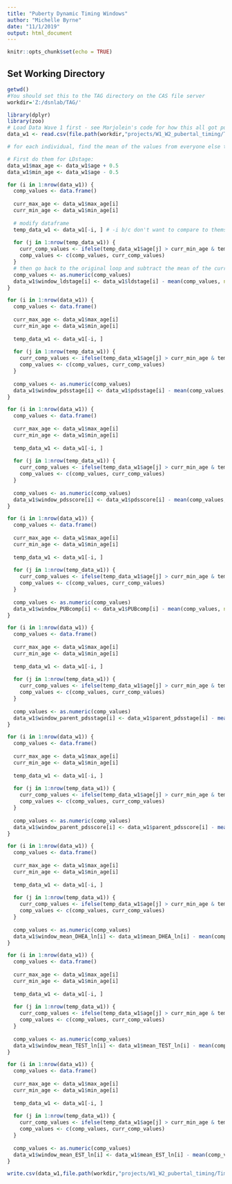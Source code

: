 ```yaml
---
title: "Puberty Dynamic Timing Windows"
author: "Michelle Byrne"
date: "11/1/2019"
output: html_document
---
```


```r
knitr::opts_chunk$set(echo = TRUE)
```

## Set Working Directory
```r
getwd()
#You should set this to the TAG directory on the CAS file server 
workdir='Z:/dsnlab/TAG/' 
```


```r
library(dplyr)
library(zoo)
# Load Data Wave 1 first - see Marjolein's code for how this all got put together
data_w1 <- read.csv(file.path(workdir,"projects/W1_W2_pubertal_timing/Timing_allways_w1.csv", fsep=""))
```

```r

# for each individual, find the mean of the values from everyone else that is within 1 year age of them (+/- 0.5), then take that person's value and subtract the mean of  that value only within the subset

# First do them for LDstage:
data_w1$max_age <- data_w1$age + 0.5
data_w1$min_age <- data_w1$age - 0.5

for (i in 1:nrow(data_w1)) { 
  comp_values <- data.frame()
  
  curr_max_age <- data_w1$max_age[i]
  curr_min_age <- data_w1$min_age[i]
  
  # modify dataframe
  temp_data_w1 <- data_w1[-i, ] # -i b/c don't want to compare to themselves
  
  for (j in 1:nrow(temp_data_w1)) {
    curr_comp_values <- ifelse(temp_data_w1$age[j] > curr_min_age & temp_data_w1$age[j] < curr_max_age, temp_data_w1$ldstage[j], NA)
    comp_values <- c(comp_values, curr_comp_values)
  }
  # then go back to the original loop and subtract the mean of the current vector of values from the original individual's value  
  comp_values <- as.numeric(comp_values)
  data_w1$window_ldstage[i] <- data_w1$ldstage[i] - mean(comp_values, na.rm = TRUE)
}
```

```r

for (i in 1:nrow(data_w1)) { 
  comp_values <- data.frame()
  
  curr_max_age <- data_w1$max_age[i]
  curr_min_age <- data_w1$min_age[i]
  
  temp_data_w1 <- data_w1[-i, ] 
  
  for (j in 1:nrow(temp_data_w1)) {
    curr_comp_values <- ifelse(temp_data_w1$age[j] > curr_min_age & temp_data_w1$age[j] < curr_max_age, temp_data_w1$pdsstage[j], NA)
    comp_values <- c(comp_values, curr_comp_values)
  }
 
  comp_values <- as.numeric(comp_values)
  data_w1$window_pdsstage[i] <- data_w1$pdsstage[i] - mean(comp_values, na.rm = TRUE)
}
```

```r

for (i in 1:nrow(data_w1)) { 
  comp_values <- data.frame()
  
  curr_max_age <- data_w1$max_age[i]
  curr_min_age <- data_w1$min_age[i]
  
  temp_data_w1 <- data_w1[-i, ] 
  
  for (j in 1:nrow(temp_data_w1)) {
    curr_comp_values <- ifelse(temp_data_w1$age[j] > curr_min_age & temp_data_w1$age[j] < curr_max_age, temp_data_w1$pdsscore[j], NA)
    comp_values <- c(comp_values, curr_comp_values)
  }
 
  comp_values <- as.numeric(comp_values)
  data_w1$window_pdsscore[i] <- data_w1$pdsscore[i] - mean(comp_values, na.rm = TRUE)
}
```
        
```r

for (i in 1:nrow(data_w1)) { 
  comp_values <- data.frame()
  
  curr_max_age <- data_w1$max_age[i]
  curr_min_age <- data_w1$min_age[i]
  
  temp_data_w1 <- data_w1[-i, ] 
  
  for (j in 1:nrow(temp_data_w1)) {
    curr_comp_values <- ifelse(temp_data_w1$age[j] > curr_min_age & temp_data_w1$age[j] < curr_max_age, temp_data_w1$PUBcomp[j], NA)
    comp_values <- c(comp_values, curr_comp_values)
  }
 
  comp_values <- as.numeric(comp_values)
  data_w1$window_PUBcomp[i] <- data_w1$PUBcomp[i] - mean(comp_values, na.rm = TRUE)
}
```

```r

for (i in 1:nrow(data_w1)) { 
  comp_values <- data.frame()
  
  curr_max_age <- data_w1$max_age[i]
  curr_min_age <- data_w1$min_age[i]
  
  temp_data_w1 <- data_w1[-i, ] 
  
  for (j in 1:nrow(temp_data_w1)) {
    curr_comp_values <- ifelse(temp_data_w1$age[j] > curr_min_age & temp_data_w1$age[j] < curr_max_age, temp_data_w1$parent_pdsstage[j], NA)
    comp_values <- c(comp_values, curr_comp_values)
  }
 
  comp_values <- as.numeric(comp_values)
  data_w1$window_parent_pdsstage[i] <- data_w1$parent_pdsstage[i] - mean(comp_values, na.rm = TRUE)
}
```

```r

for (i in 1:nrow(data_w1)) { 
  comp_values <- data.frame()
  
  curr_max_age <- data_w1$max_age[i]
  curr_min_age <- data_w1$min_age[i]
  
  temp_data_w1 <- data_w1[-i, ] 
  
  for (j in 1:nrow(temp_data_w1)) {
    curr_comp_values <- ifelse(temp_data_w1$age[j] > curr_min_age & temp_data_w1$age[j] < curr_max_age, temp_data_w1$parent_pdsscore[j], NA)
    comp_values <- c(comp_values, curr_comp_values)
  }
 
  comp_values <- as.numeric(comp_values)
  data_w1$window_parent_pdsscore[i] <- data_w1$parent_pdsscore[i] - mean(comp_values, na.rm = TRUE)
}
```
 
```r

for (i in 1:nrow(data_w1)) { 
  comp_values <- data.frame()
  
  curr_max_age <- data_w1$max_age[i]
  curr_min_age <- data_w1$min_age[i]
  
  temp_data_w1 <- data_w1[-i, ] 
  
  for (j in 1:nrow(temp_data_w1)) {
    curr_comp_values <- ifelse(temp_data_w1$age[j] > curr_min_age & temp_data_w1$age[j] < curr_max_age, temp_data_w1$mean_DHEA_ln[j], NA)
    comp_values <- c(comp_values, curr_comp_values)
  }
 
  comp_values <- as.numeric(comp_values)
  data_w1$window_mean_DHEA_ln[i] <- data_w1$mean_DHEA_ln[i] - mean(comp_values, na.rm = TRUE)
}
``` 
 
```r

for (i in 1:nrow(data_w1)) { 
  comp_values <- data.frame()
  
  curr_max_age <- data_w1$max_age[i]
  curr_min_age <- data_w1$min_age[i]
  
  temp_data_w1 <- data_w1[-i, ] 
  
  for (j in 1:nrow(temp_data_w1)) {
    curr_comp_values <- ifelse(temp_data_w1$age[j] > curr_min_age & temp_data_w1$age[j] < curr_max_age, temp_data_w1$mean_TEST_ln[j], NA)
    comp_values <- c(comp_values, curr_comp_values)
  }
 
  comp_values <- as.numeric(comp_values)
  data_w1$window_mean_TEST_ln[i] <- data_w1$mean_TEST_ln[i] - mean(comp_values, na.rm = TRUE)
}
```  

```r

for (i in 1:nrow(data_w1)) { 
  comp_values <- data.frame()
  
  curr_max_age <- data_w1$max_age[i]
  curr_min_age <- data_w1$min_age[i]
  
  temp_data_w1 <- data_w1[-i, ] 
  
  for (j in 1:nrow(temp_data_w1)) {
    curr_comp_values <- ifelse(temp_data_w1$age[j] > curr_min_age & temp_data_w1$age[j] < curr_max_age, temp_data_w1$mean_EST_ln[j], NA)
    comp_values <- c(comp_values, curr_comp_values)
  }
 
  comp_values <- as.numeric(comp_values)
  data_w1$window_mean_EST_ln[i] <- data_w1$mean_EST_ln[i] - mean(comp_values, na.rm = TRUE)
}
```      
 
```r
write.csv(data_w1,file.path(workdir,"projects/W1_W2_pubertal_timing/Timing_allways_w1.csv", fsep=""), row.names = FALSE)
```

